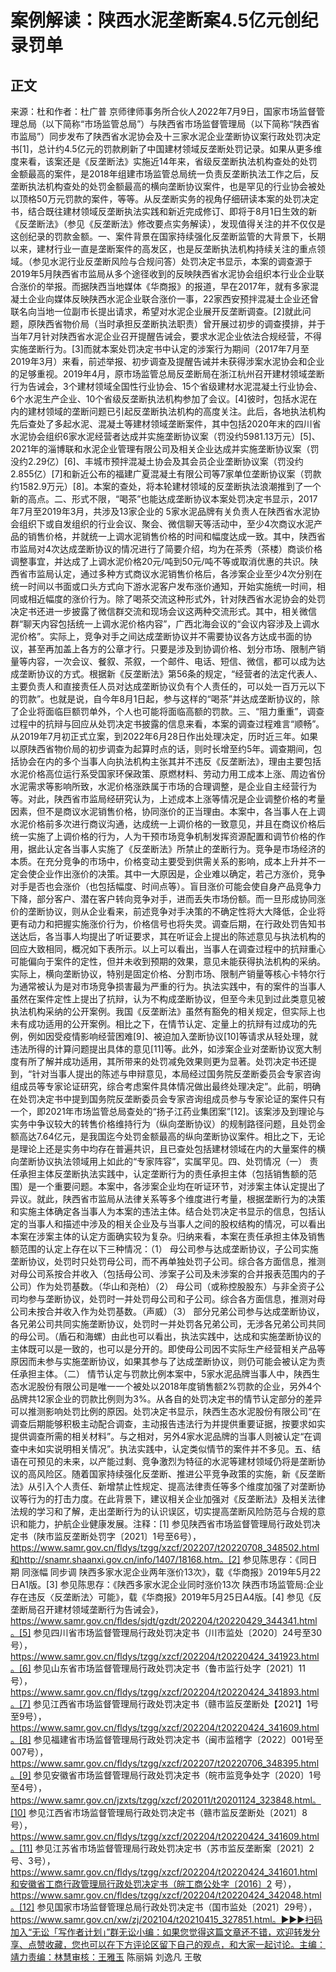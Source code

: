 # 案例解读：陕西水泥垄断案4.5亿元创纪录罚单
## 正文
来源：杜和作者：杜广普 京师律师事务所合伙人2022年7月9日，国家市场监督管理总局（以下简称“市场监管总局”）与陕西省市场监督管理局（以下简称“陕西省市监局”）同步发布了陕西省水泥协会及十三家水泥企业垄断协议案行政处罚决定书[1]，总计约4.5亿元的罚款刷新了中国建材领域反垄断处罚记录。如果从更多维度来看，该案还是《反垄断法》实施近14年来，省级反垄断执法机构查处的处罚金额最高的案件，是2018年组建市场监管总局统一负责反垄断执法工作之后，反垄断执法机构查处的处罚金额最高的横向垄断协议案件，也是罕见的行业协会被处以顶格50万元罚款的案件，等等。从反垄断实务的视角仔细研读本案的处罚决定书，结合既往建材领域反垄断执法实践和新近完成修订、即将于8月1日生效的新《反垄断法》（参见《反垄断法》修改要点实务解读），发现值得关注的并不仅仅是这创纪录的罚款金额。一、案件背景在国家持续强化反垄断监管的大背景下，长期以来，建材行业一直是垄断案件的高发区，也是反垄断执法机构持续关注的重点领域。（参见水泥行业反垄断风险与合规问答）处罚决定书显示，本案的调查源于2019年5月陕西省市监局从多个途径收到的反映陕西省水泥协会组织本行业企业联合涨价的举报。而据陕西当地媒体《华商报》的报道，早在2017年，就有多家混凝土企业向媒体反映陕西水泥企业联合涨价一事，22家西安预拌混凝土企业还曾联名向当地一位副市长提出请求，希望对水泥企业展开反垄断调查。[2]就此问题，原陕西省物价局（当时承担反垄断执法职责）曾开展过初步的调查摸排，并于当年7月针对陕西省水泥企业召开提醒告诫会，要求水泥企业依法合规经营，不得实施垄断行为。[3]而就本案处罚决定书中认定的涉案行为期间（2017年7月至2019年3月）来看，前述举报、初步调查及提醒告诫并未获得涉案水泥协会和企业的足够重视。2019年4月，原市场监管总局反垄断局在浙江杭州召开建材领域垄断行为告诫会，3个建材领域全国性行业协会、15个省级建材水泥混凝土行业协会、6个水泥生产企业、10个省级反垄断执法机构参加了会议。[4]彼时，包括水泥在内的建材领域的垄断问题已引起反垄断执法机构的高度关注。此后，各地执法机构先后查处了多起水泥、混凝土等建材领域垄断案件，其中包括2020年末的四川省水泥协会组织6家水泥经营者达成并实施垄断协议案（罚没约5981.13万元）[5]、2021年的淄博联和水泥企业管理有限公司及相关企业达成并实施垄断协议案（罚没约2.29亿）[6]、丰城市预拌混凝土协会及其会员企业垄断协议案（罚没约2.855亿）[7]和新近公布的福建广夏混凝土有限公司等7家单位垄断协议案（罚款约1582.9万元）[8]。本案的查处，将本轮建材领域的反垄断执法浪潮推到了一个新的高点。二、形式不限，“喝茶”也能达成垄断协议本案处罚决定书显示，2017年7月至2019年3月，共涉及13家企业的 5家水泥品牌有关负责人在陕西省水泥协会组织下或自发组织的行业会议、聚会、微信聊天等活动中，至少4次商议水泥产品的销售价格，并就统一上调水泥销售价格的时间和幅度达成一致。其中，陕西省市监局对4次达成垄断协议的情况进行了简要介绍，均为在茶秀（茶楼）商谈价格调整事宜，并达成了上调水泥价格20元/吨到50元/吨不等或取消优惠的共识。陕西省市监局认定，通过多种方式商议水泥销售价格后，各涉案企业至少4次分别在统一时间以书面或口头方式向下游水泥客户发布涨价通知，开始实施统一时间，相同或相近幅度的涨价行为。除了喝茶交流这种形式外，针对陕西省水泥协会的处罚决定书还进一步披露了微信群交流和现场会议这两种交流形式。其中，相关微信群“聊天内容包括统一上调水泥价格内容”，广西北海会议的“会议内容涉及上调水泥价格”。实际上，竞争对手之间达成垄断协议并不需要协议各方达成书面的协议，甚至再加盖上各方的公章才行。只要是涉及到协调价格、划分市场、限制产销量等内容，一次会议、餐叙、茶叙，一个邮件、电话、短信、微信，都可以成为达成垄断协议的方式。根据新《反垄断法》第56条的规定，“经营者的法定代表人、主要负责人和直接责任人员对达成垄断协议负有个人责任的，可以处一百万元以下的罚款”。也就是说，自今年8月1日起，参与这样的“喝茶”并达成垄断协议的，除了企业将面临巨额罚单外，个人也可能将面临高额的罚款。三、“阻力重重”，调查过程中的抗辩与回应从处罚决定书披露的信息来看，本案的调查过程难言“顺畅”。从2019年7月初正式立案，到2022年6月28日作出处理决定，历时近三年。如果以原陕西省物价局的初步调查为起算时点的话，则时长增至约5年。调查期间，包括协会在内的多个当事人向执法机构主张其并不违反《反垄断法》，理由主要包括水泥价格高位运行系受国家环保政策、原燃材料、劳动力用工成本上涨、周边省份水泥需求等影响所致，水泥价格涨跌属于市场的合理调整，是企业自主经营行为等。对此，陕西省市监局经研究认为，上述成本上涨等情况是企业调整价格的考量因素，但不是商议水泥销售价格，协同涨价的正当理由。本案中，各当事人在上调水泥价格前多次进行商议沟通，达成统一上调价格的一致意见，并且在商议价格后统一实施了上调价格的行为，人为干预市场竞争机制发挥资源配置和调节价格的作用，据此认定各当事人实施了《反垄断法》所禁止的垄断行为。竞争是市场经济的本质。在充分竞争的市场中，价格变动主要受到供需关系的影响，成本上升并不一定会使企业作出涨价的决策。其中一大原因是，企业难以确定，若己方涨价，竞争对手是否也会涨价（也包括幅度、时间点等）。盲目涨价可能会使自身产品竞争力下降，部分客户、潜在客户转向竞争对手，进而丢失市场份额。而一旦形成协同涨价的垄断协议，则从企业看来，前述竞争对手决策的不确定性将大大降低，企业将更有动力和把握实施涨价行为，价格信号也将失灵。调查后期，在行政处罚告知书送达后，各当事人均提出了听证要求，其在听证会上提出的陈述意见与执法机构的回应大致相同，概况如下表所示。以上可以看出，当事人在调查过程中的抗辩重心可能偏向于案件的定性，但并未收到预期的效果，意见未能获得执法机构的采纳。实际上，横向垄断协议，特别是固定价格、分割市场、限制产销量等核心卡特尔行为通常被认为是对市场竞争损害最为严重的行为。执法实践中，有的案件的当事人虽然在案件定性上提出了抗辩，认为不构成垄断协议，但至今未见到过此类意见被执法机构采纳的公开案例。我国《反垄断法》虽然有豁免的相关规定，但实际上也未有成功适用的公开案例。相比之下，在情节认定、定量上的抗辩有过成功的先例，例如因受疫情影响经营困难[9]、被迫加入垄断协议[10]等请求从轻处理，就违法所得的计算问题提出具体的意见[11]等。此外，如涉案企业对垄断协议宽大制度有所了解并成功适用，其所带来的处罚减免效果则更为显著。处罚决定书还提到，“针对当事人提出的陈述与申辩意见，本局经过国务院反垄断委员会专家咨询组成员等专家论证研究，综合考虑案件具体情况做出最终处理决定”。此前，明确在处罚决定书中提到国务院反垄断委员会专家咨询组成员参与专家论证的案件只有一个，即2021年市场监管总局查处的“扬子江药业集团案”[12]。该案涉及到理论与实务中争议较大的转售价格维持行为（纵向垄断协议）的规制路径问题，且处罚金额高达7.64亿元，是我国迄今处罚金额最高的纵向垄断协议案件。相比之下，无论是理论上还是实务中均存在普遍共识，且已查处包括建材领域在内的大量案件的横向垄断协议执法领域用上如此的“专家阵容”，实属罕见。四、处罚情况（一） 责任承担主体反垄断执法实践中，认定垄断行为的责任承担主体（包括销售额的范围）是一个重要问题。本案中，各涉案企业均在听证环节，对涉案主体认定提出了异议。就此，陕西省市监局从法律关系等多个维度进行考量，根据垄断行为的决策和实施主体确定各当事人为本案的违法主体。结合处罚决定书显示的信息，包括认定的当事人和描述中涉及的相关企业及与当事人之间的股权结构的情况，可以看出本案在涉案主体的认定方面确实较为复杂。归纳来看，本案在责任承担主体及销售额范围的认定上存在以下三种情况：（1） 母公司参与达成垄断协议，子公司实施垄断协议，处罚时只处罚母公司，而不再单独处罚子公司。综合各方面信息，推测对母公司系按合并收入（包括母公司、涉案子公司及未涉案的合并报表范围内的子公司）作为处罚基数。（华山和尧柏）（2） 母公司（或称控股股东）与非全资子公司均参与垄断协议，处罚时一并处罚母公司和子公司。综合各方面信息，推测对母公司未按合并收入作为处罚基数。（声威）（3） 部分兄弟公司参与达成垄断协议，各兄弟公司共同实施垄断协议，处罚时一并处罚各兄弟公司，无涉各兄弟公司共同的母公司。（盾石和海螺）由此也可以看出，执法实践中，达成和实施垄断协议的主体既可以是一致的，也可以是分开的。即使母公司因不实际生产经营相关产品等原因而未参与实施垄断协议，如果其参与了达成垄断协议，则仍可能会被认定为责任承担主体。（二） 情节认定与罚款比例本案中，5家水泥品牌当事人中，陕西生态水泥股份有限公司是唯一一个被处以2018年度销售额2%罚款的企业，另外4个品牌共12家企业的罚款比例则为3%。从各自的处罚决定书的情节认定部分的差异可以推测影响处罚比例的原因。处罚决定书显示，陕西生态水泥股份有限公司“在调查后期能够积极主动配合调查，主动报告违法行为并提供重要证据，按要求如实提供调查所需的相关材料”。与之相对，另外4家水泥品牌的当事人则被认定“在调查中未如实说明相关情况”。执法实践中，认定类似情节的案件并不多见。五、结语在可预见的未来，以产能过剩、竞争激烈为特征的水泥等建材领域仍将是垄断协议的高风险区。随着国家持续强化反垄断、推进公平竞争政策的实施，新《反垄断法》从引入个人责任、新增禁止性规定、提高法律责任等多个维度加强了对垄断协议等行为的打击力度。在此背景下，建议相关企业加强对《反垄断法》及相关法律法规的学习和了解，走出垄断行为的认识误区，切实提高垄断风险防范与合规的意识和能力，护航企业健康发展。注释：[1] 参见陕西省市场监督管理局行政处罚决定书（陕市监反垄断处罚字〔2021〕1号至6号），https://www.samr.gov.cn/fldys/tzgg/xzcf/202207/t20220708_348502.html和http://snamr.shaanxi.gov.cn/info/1407/18168.htm。[2] 参见陈思存：《同日期 同涨幅 同步调 陕西多家水泥企业两年涨价13次》，载《华商报》2019年5月22日A1版。[3] 参见陈思存：《陕西多家水泥企业同时涨价13次 陕西市场监管局:企业存在违反〈反垄断法〉可能》，载《华商报》2019年5月25日A4版。[4] 参见《反垄断局召开建材领域垄断行为告诫会》，https://www.samr.gov.cn/fldes/sjdt/gzdt/202204/t20220429_344341.html。[5] 参见四川省市场监督管理局行政处罚决定书（川市监处〔2020〕24号至30号），https://www.samr.gov.cn/fldys/tzgg/xzcf/202204/t20220424_341923.html。[6] 参见山东省市场监督管理局行政处罚决定书（鲁市监行处字〔2021〕11号），https://www.samr.gov.cn/fldys/tzgg/xzcf/202204/t20220424_341893.html。[7] 参见江西省市场监督管理局行政处罚决定书（赣市监反垄断处【2021】1号至9号），https://www.samr.gov.cn/fldys/tzgg/xzcf/202204/t20220424_341609.html。[8] 参见福建省市场监督管理局行政处罚决定书（闽市监稽字〔2022〕001号至007号），https://www.samr.gov.cn/fldys/tzgg/xzcf/202207/t20220706_348395.html。[9] 参见安徽省市场监督管理局行政处罚决定书（皖市监竞争处字〔2020〕1号至4号），https://www.samr.gov.cn/jzxts/tzgg/xzcf/202011/t20201124_323848.html。[10] 参见江西省市场监督管理局行政处罚决定书（赣市监反垄断处〔2021〕8 号），https://www.samr.gov.cn/fldys/tzgg/xzcf/202204/t20220424_341609.html。[11] 参见江苏省市场监督管理局行政处罚决定书（苏市监反垄断案〔2021〕2号、3号），https://www.samr.gov.cn/fldys/tzgg/xzcf/202204/t20220424_341601.html和安徽省工商行政管理局行政处罚决定书（皖工商公处字〔2016〕2 号），https://www.samr.gov.cn/fldes/tzgg/xzcf/202204/t20220424_342048.html。[12] 参见国家市场监督管理总局行政处罚决定书（国市监处〔2021〕29号），https://www.samr.gov.cn/xw/zj/202104/t20210415_327851.html。►►►扫码加入“无讼「写作者计划」”群无讼小编：如果您觉得这篇文章还不错，欢迎转发分享、点赞收藏，您也可以在下方评论区留下自己的观点，和大家一起讨论。主编：靖力责编：林慧审核：王雅玉 陈丽娟 刘逸凡 王敬